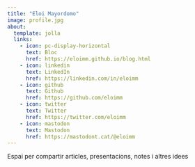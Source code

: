 ```yaml
---
title: "Eloi Mayordomo"
image: profile.jpg
about:
  template: jolla
  links:
    - icon: pc-display-horizontal
      text: Bloc
      href: https://eloimm.github.io/blog.html
    - icon: linkedin
      text: LinkedIn
      href: https://linkedin.com/in/eloimm
    - icon: github
      text: Github
      href: https://github.com/eloimm
    - icon: twitter
      text: Twitter
      href: https://twitter.com/eloimm
    - icon: mastodon
      text: Mastodon
      href: https://mastodont.cat/@eloimm
---
```


Espai per compartir articles, presentacions, notes i altres idees
